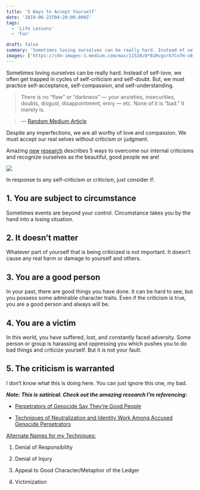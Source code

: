 ```yaml
---
title: '5 Ways to Accept Yourself'
date: '2019-06-23T04:20:00.000Z'
tags:
  - 'Life Lessons'
  - 'Fun'

draft: false
summary: 'Sometimes loving ourselves can be really hard. Instead of self-love, we often get trapped in cycles of self-criticism and self-doubt.'
images: ['https://cdn-images-1.medium.com/max/11520/0*8iRvgxrb7Co7H-v8']
---
```


Sometimes loving ourselves can be really hard. Instead of self-love, we often get trapped in cycles of self-criticism and self-doubt. But, we must practice self-acceptance, self-compassion, and self-understanding.

> There is no “flaw” or “darkness” — your anxieties, insecurities, doubts, disgust, disappointment, envy — etc. None of it is “bad.” It merely is.

> — [Random Medium Article](https://blog.onlywomen.com/if-self-love-is-hard-just-focus-on-liking-yourself-1b8fefd26866)

Despite any imperfections, we are all worthy of love and compassion. We must accept our real selves without criticism or judgment.

Amazing [new](https://en.wikipedia.org/wiki/Techniques_of_neutralization) [research](https://pdfs.semanticscholar.org/c6f9/6396e11d17951df4b1d1b11a5444e948c46e.pdf) describes 5 ways to overcome our internal criticisms and recognize ourselves as the beautiful, good people we are!

![](https://cdn-images-1.medium.com/max/11520/0*8iRvgxrb7Co7H-v8)

In response to any self-criticism or criticism, just consider if:

## 1. You are subject to circumstance

Sometimes events are beyond your control. Circumstance takes you by the hand into a losing situation.

## 2. It doesn’t matter

Whatever part of yourself that is being criticized is not important. It doesn’t cause any real harm or damage to yourself and others.

## 3. You are a good person

In your past, there are good things you have done. It can be hard to see, but you possess some admirable character traits. Even if the criticism is true, you are a good person and always will be.

## 4. You are a victim

In this world, you have suffered, lost, and constantly faced adversity. Some person or group is harassing and oppressing you which pushes you to do bad things and criticize yourself. But it is not your fault.

## 5. The criticism is warranted

I don’t know what this is doing here. You can just ignore this one, my bad.

**_Note: This is satirical. Check out the amazing research I’m referencing:_**

- [Perpetrators of Genocide Say They’re Good People](https://news.osu.edu/perpetrators-of-genocide-say-theyre-good-people/)

- [Techniques of Neutralization and Identity Work Among Accused Genocide Perpetrators](https://pdfs.semanticscholar.org/c6f9/6396e11d17951df4b1d1b11a5444e948c46e.pdf)

[Alternate Names for my Techniques:](https://en.wikipedia.org/wiki/Techniques_of_neutralization)

1. Denial of Responsibility

2. Denial of Injury

3. Appeal to Good Character/Metaphor of the Ledger

4. Victimization
